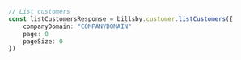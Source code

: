 ```typescript index.ts
// List customers
const listCustomersResponse = billsby.customer.listCustomers({
    companyDomain: "COMPANYDOMAIN"
    page: 0
    pageSize: 0
})
```